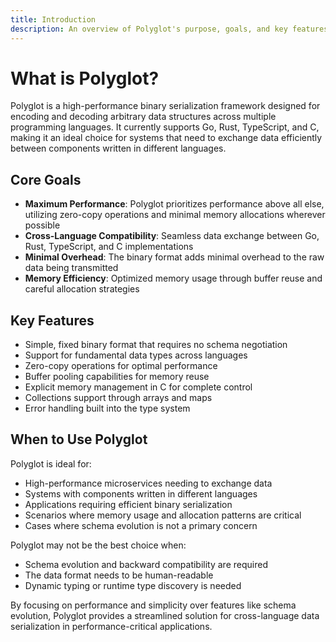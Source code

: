 ```yaml
---
title: Introduction
description: An overview of Polyglot's purpose, goals, and key features
---
```


# What is Polyglot?

Polyglot is a high-performance binary serialization framework designed for encoding and decoding arbitrary data
structures across multiple programming languages. It currently supports Go, Rust, TypeScript, and C, making it an ideal
choice for systems that need to exchange data efficiently between components written in different languages.

## Core Goals

- **Maximum Performance**: Polyglot prioritizes performance above all else, utilizing zero-copy operations and minimal
memory allocations wherever possible
- **Cross-Language Compatibility**: Seamless data exchange between Go, Rust, TypeScript, and C implementations
- **Minimal Overhead**: The binary format adds minimal overhead to the raw data being transmitted
- **Memory Efficiency**: Optimized memory usage through buffer reuse and careful allocation strategies

## Key Features

- Simple, fixed binary format that requires no schema negotiation
- Support for fundamental data types across languages
- Zero-copy operations for optimal performance
- Buffer pooling capabilities for memory reuse
- Explicit memory management in C for complete control
- Collections support through arrays and maps
- Error handling built into the type system

## When to Use Polyglot
Polyglot is ideal for:

- High-performance microservices needing to exchange data
- Systems with components written in different languages
- Applications requiring efficient binary serialization
- Scenarios where memory usage and allocation patterns are critical
- Cases where schema evolution is not a primary concern

Polyglot may not be the best choice when:

- Schema evolution and backward compatibility are required
- The data format needs to be human-readable
- Dynamic typing or runtime type discovery is needed

By focusing on performance and simplicity over features like schema evolution, Polyglot provides a streamlined solution for cross-language data serialization in performance-critical applications.
